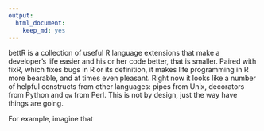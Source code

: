 ```yaml
---
output:
  html_document:
    keep_md: yes
---
```

bettR is a collection of useful R language extensions that make a developer's life easier and his or her code better, that is smaller. Paired with fixR, which fixes  bugs in R or its definition, it makes life programming in R more bearable, and at times even pleasant. Right now it looks like a  number of helpful constructs from other languages: pipes from Unix, decorators from Python and `qw` from Perl. This is not by design, just the way have things are going.

For example, imagine that
